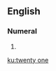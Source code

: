==English==

===Numeral===
{{head|en|numeral}}

# {{alternative spelling of|twenty-one|lang=en}}

[[ku:twenty one]]